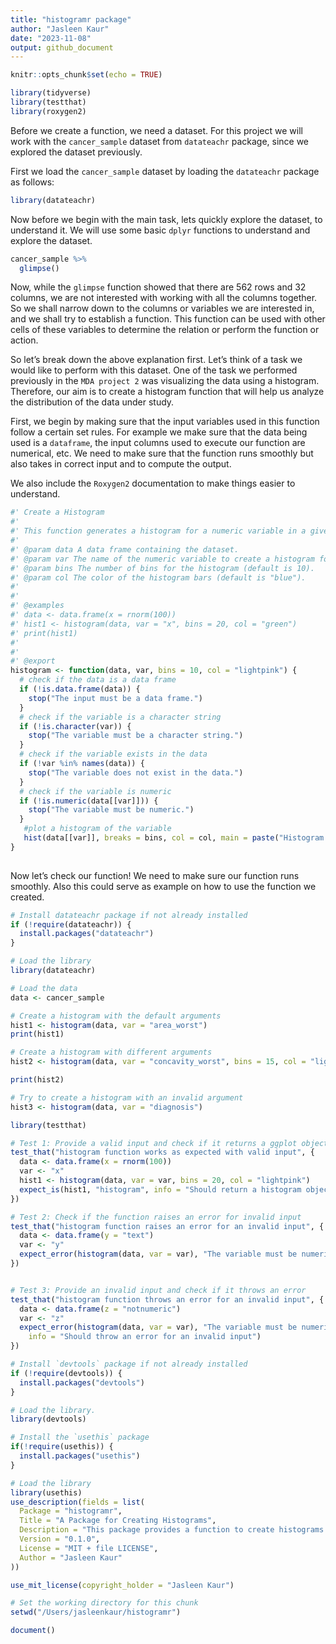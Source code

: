 ```yaml
---
title: "histogramr package"
author: "Jasleen Kaur"
date: "2023-11-08"
output: github_document
---
```


```r
knitr::opts_chunk$set(echo = TRUE)
```

```r
library(tidyverse)
library(testthat)
library(roxygen2)
```

Before we create a function, we need a dataset. For this project we will work with the `cancer_sample` dataset from `datateachr` package, since we explored the dataset previously.

First we load the `cancer_sample` dataset by loading the `datateachr` package as follows:

```r
library(datateachr)
```

Now before we begin with the main task, lets quickly explore the dataset, to understand it. We will use some basic `dplyr` functions to understand and explore the dataset.

```r
cancer_sample %>% 
  glimpse()
```
Now, while the `glimpse` function showed that there are 562 rows and 32 columns, we are not interested with working with all the columns together. So we shall narrow down to the columns or variables we are interested in, and we shall try to establish a function. This function can be used with other cells of these variables to determine the relation or perform the function or action.

So let's break down the above explanation first. Let's think of a task we would like to perform with this dataset. One of the task we performed previously in the `MDA project 2` was visualizing the data using a histogram. Therefore, our aim is to create a histogram function that will help us analyze the distribution of the data under study.


First, we begin by making sure that the input variables used in this function follow a certain set rules. For example we make sure that the data being used is a `dataframe`, the input columns used to execute our function are numerical, etc. We need to make sure that the function runs smoothly but also takes in correct input and to compute the output.

We also include the `Roxygen2` documentation to make things easier to understand.

```r
#' Create a Histogram
#'
#' This function generates a histogram for a numeric variable in a given data frame.
#'
#' @param data A data frame containing the dataset.
#' @param var The name of the numeric variable to create a histogram for.
#' @param bins The number of bins for the histogram (default is 10).
#' @param col The color of the histogram bars (default is "blue").
#'
#'
#' @examples
#' data <- data.frame(x = rnorm(100))
#' hist1 <- histogram(data, var = "x", bins = 20, col = "green")
#' print(hist1)
#'
#'
#' @export
histogram <- function(data, var, bins = 10, col = "lightpink") {
  # check if the data is a data frame
  if (!is.data.frame(data)) {
    stop("The input must be a data frame.")
  }
  # check if the variable is a character string
  if (!is.character(var)) {
    stop("The variable must be a character string.")
  }
  # check if the variable exists in the data
  if (!var %in% names(data)) {
    stop("The variable does not exist in the data.")
  }
  # check if the variable is numeric
  if (!is.numeric(data[[var]])) {
    stop("The variable must be numeric.")
  }
   #plot a histogram of the variable
   hist(data[[var]], breaks = bins, col = col, main = paste("Histogram of", var), xlab = var)
}
  
```


Now let's check our function! We need to make sure our function runs smoothly. Also this could serve as example on how to use the function we created.

```r
# Install datateachr package if not already installed
if (!require(datateachr)) {
  install.packages("datateachr")
}

# Load the library
library(datateachr)

# Load the data
data <- cancer_sample
```


```r
# Create a histogram with the default arguments
hist1 <- histogram(data, var = "area_worst")
print(hist1)

```


``` r
# Create a histogram with different arguments
hist2 <- histogram(data, var = "concavity_worst", bins = 15, col = "lightblue")

print(hist2)
```


``` r
# Try to create a histogram with an invalid argument
hist3 <- histogram(data, var = "diagnosis")
```

```r
library(testthat)

# Test 1: Provide a valid input and check if it returns a ggplot object
test_that("histogram function works as expected with valid input", {
  data <- data.frame(x = rnorm(100))
  var <- "x"
  hist1 <- histogram(data, var = var, bins = 20, col = "lightpink")
  expect_is(hist1, "histogram", info = "Should return a histogram object")
})

# Test 2: Check if the function raises an error for invalid input
test_that("histogram function raises an error for an invalid input", {
  data <- data.frame(y = "text")
  var <- "y"
  expect_error(histogram(data, var = var), "The variable must be numeric")
})


# Test 3: Provide an invalid input and check if it throws an error
test_that("histogram function throws an error for an invalid input", {
  data <- data.frame(z = "notnumeric")
  var <- "z"
  expect_error(histogram(data, var = var), "The variable must be numeric", 
    info = "Should throw an error for an invalid input")
})


```

```r
# Install `devtools` package if not already installed
if (!require(devtools)) {
  install.packages("devtools")
}

# Load the library.
library(devtools)
```

```r

# Install the `usethis` package
if(!require(usethis)) {
  install.packages("usethis")
}

# Load the library
library(usethis)
use_description(fields = list(
  Package = "histogramr",
  Title = "A Package for Creating Histograms",
  Description = "This package provides a function to create histograms of numeric variables in data frames.",
  Version = "0.1.0",
  License = "MIT + file LICENSE",
  Author = "Jasleen Kaur"
))

use_mit_license(copyright_holder = "Jasleen Kaur")
```

```r
# Set the working directory for this chunk
setwd("/Users/jasleenkaur/histogramr")
```

```r
document()
```


